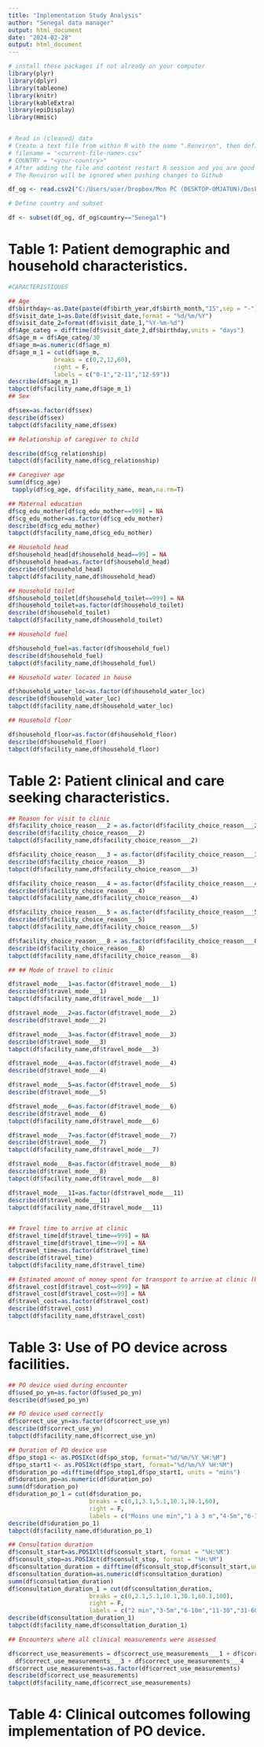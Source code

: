 ```yaml
---
title: "Implementation Study Analysis"
author: "Senegal data manager"
output: html_document
date: "2024-02-28"
output: html_document
--- 
```


```r

# install these packages if not already on your computer
library(plyr)
library(dplyr)
library(tableone)
library(knitr)
library(kableExtra)
library(epiDisplay)
library(Hmisc)


# Read in (cleaned) data
# Create a text file from within R with the name ".Renviron", then define the variables as below
# filename = "<current-file-name>.csv"
# COUNTRY = "<your-country>"
# After adding the file and content restart R session and you are good to go
# The Renviron will be ignored when pushing changes to Github

df_og <- read.csv2("C:/Users/user/Dropbox/Mon PC (DESKTOP-OMJATUN)/Desktop/TIMCI/Implamentation study training/implementation-data_clean_2024-02-15.csv")

# Define country and subset

df <- subset(df_og, df_og$country=="Senegal")

```
 
# Table 1: Patient demographic and household characteristics.


```r
#CARACTERISTIQUES 

## Age
df$birthday<-as.Date(paste(df$birth_year,df$birth_month,"15",sep = "-"),format = "%Y-%m-%d")
df$visit_date_1=as.Date(df$visit_date,format = "%d/%m/%Y")
df$visit_date_2=format(df$visit_date_1,"%Y-%m-%d")
df$Age_categ = difftime(df$visit_date_2,df$birthday,units = "days")
df$age_m = df$Age_categ/30
df$age_m=as.numeric(df$age_m)
df$age_m_1 = cut(df$age_m,
             breaks = c(0,2,12,60),
             right = F,
             labels = c("0-1","2-11","12-59"))
describe(df$age_m_1)
tabpct(df$facility_name,df$age_m_1)
## Sex

df$sex=as.factor(df$sex)
describe(df$sex)
tabpct(df$facility_name,df$sex)

## Relationship of caregiver to child

describe(df$cg_relationship)
tabpct(df$facility_name,df$cg_relationship)

## Caregiver age
summ(df$cg_age)
 tapply(df$cg_age, df$facility_name, mean,na.rm=T)

## Maternal education
df$cg_edu_mother[df$cg_edu_mother==999] = NA
df$cg_edu_mother=as.factor(df$cg_edu_mother)
describe(df$cg_edu_mother)
tabpct(df$facility_name,df$cg_edu_mother)

## Household head
df$household_head[df$household_head==99] = NA
df$household_head=as.factor(df$household_head)
describe(df$household_head)
tabpct(df$facility_name,df$household_head)

## Household toilet
df$household_toilet[df$household_toilet==999] = NA
df$household_toilet=as.factor(df$household_toilet)
describe(df$household_toilet)
tabpct(df$facility_name,df$household_toilet)

## Household fuel

df$household_fuel=as.factor(df$household_fuel)
describe(df$household_fuel)
tabpct(df$facility_name,df$household_fuel)

## Household water located in house

df$household_water_loc=as.factor(df$household_water_loc)
describe(df$household_water_loc)
tabpct(df$facility_name,df$household_water_loc)

## Household floor

df$household_floor=as.factor(df$household_floor)
describe(df$household_floor)
tabpct(df$facility_name,df$household_floor)
```


# Table 2: Patient clinical and care seeking characteristics.


```r

## Reason for visit to clinic
df$facility_choice_reason___2 = as.factor(df$facility_choice_reason___2)
describe(df$facility_choice_reason___2)
tabpct(df$facility_name,df$facility_choice_reason___2)

df$facility_choice_reason___3 = as.factor(df$facility_choice_reason___3)
describe(df$facility_choice_reason___3)
tabpct(df$facility_name,df$facility_choice_reason___3)

df$facility_choice_reason___4 = as.factor(df$facility_choice_reason___4)
describe(df$facility_choice_reason___4)
tabpct(df$facility_name,df$facility_choice_reason___4)

df$facility_choice_reason___5 = as.factor(df$facility_choice_reason___5)
describe(df$facility_choice_reason___5)
tabpct(df$facility_name,df$facility_choice_reason___5)

df$facility_choice_reason___8 = as.factor(df$facility_choice_reason___8)
describe(df$facility_choice_reason___8)
tabpct(df$facility_name,df$facility_choice_reason___8)

## ## Mode of travel to clinic

df$travel_mode___1=as.factor(df$travel_mode___1) 
describe(df$travel_mode___1)
tabpct(df$facility_name,df$travel_mode___1)

df$travel_mode___2=as.factor(df$travel_mode___2)
describe(df$travel_mode___2)

df$travel_mode___3=as.factor(df$travel_mode___3)
describe(df$travel_mode___3)
tabpct(df$facility_name,df$travel_mode___3)

df$travel_mode___4=as.factor(df$travel_mode___4)
describe(df$travel_mode___4)

df$travel_mode___5=as.factor(df$travel_mode___5) 
describe(df$travel_mode___5)

df$travel_mode___6=as.factor(df$travel_mode___6)
describe(df$travel_mode___6)
tabpct(df$facility_name,df$travel_mode___6)

df$travel_mode___7=as.factor(df$travel_mode___7)
describe(df$travel_mode___7)
tabpct(df$facility_name,df$travel_mode___7)

df$travel_mode___8=as.factor(df$travel_mode___8)
describe(df$travel_mode___8)
tabpct(df$facility_name,df$travel_mode___8)

df$travel_mode___11=as.factor(df$travel_mode___11)
describe(df$travel_mode___11)
tabpct(df$facility_name,df$travel_mode___11)


## Travel time to arrive at clinic
df$travel_time[df$travel_time==999] = NA
df$travel_time[df$travel_time==99] = NA
df$travel_time=as.factor(df$travel_time)
describe(df$travel_time)
tabpct(df$facility_name,df$travel_time)

## Estimated amount of money spent for transport to arrive at clinic (USD)
df$travel_cost[df$travel_cost==999] = NA
df$travel_cost[df$travel_cost==99] = NA
df$travel_cost=as.factor(df$travel_cost)
describe(df$travel_cost)
tabpct(df$facility_name,df$travel_cost)

```


# Table 3: Use of PO device across facilities.

```r

## PO device used during encounter
df$used_po_yn=as.factor(df$used_po_yn)
describe(df$used_po_yn)

## PO device used correctly
df$correct_use_yn=as.factor(df$correct_use_yn)
describe(df$correct_use_yn)
tabpct(df$facility_name,df$correct_use_yn)

## Duration of PO device use
df$po_stop1 <- as.POSIXct(df$po_stop, format="%d/%m/%Y %H:%M")
df$po_start1 <- as.POSIXct(df$po_start, format="%d/%m/%Y %H:%M")
df$duration_po =difftime(df$po_stop1,df$po_start1, units = "mins")
df$duration_po=as.numeric(df$duration_po)
summ(df$duration_po)
df$duration_po_1 = cut(df$duration_po,
                       breaks = c(0,1,3.1,5.1,10.1,30.1,60),
                       right = F,
                       labels = c("Moins une min","1 à 3 m","4-5m","6-10m","11-30","31-60"))
describe(df$duration_po_1)
tabpct(df$facility_name,df$duration_po_1)

## Consultation duration
df$consult_start=as.POSIXlt(df$consult_start, format = "%H:%M")
df$consult_stop=as.POSIXct(df$consult_stop, format = "%H:%M")
df$consultation_duration = difftime(df$consult_stop,df$consult_start,units = "mins")
df$consultation_duration=as.numeric(df$consultation_duration)
summ(df$consultation_duration)
df$consultation_duration_1 = cut(df$consultation_duration,
                       breaks = c(0,2.1,5.1,10.1,30.1,60.1,100),
                       right = F,
                       labels = c("2 min","3-5m","6-10m","11-30","31-60","Plus 60"))
describe(df$consultation_duration_1)
tabpct(df$facility_name,df$consultation_duration_1)

## Encounters where all clinical measurements were assessed

df$correct_use_measurements = df$correct_use_measurements___1 + df$correct_use_measurements___2 +
  df$correct_use_measurements___3 + df$correct_use_measurements___4
df$correct_use_measurements=as.factor(df$correct_use_measurements)
describe(df$correct_use_measurements)
tabpct(df$facility_name,df$correct_use_measurements)
```


# Table 4: Clinical outcomes following implementation of PO device.
